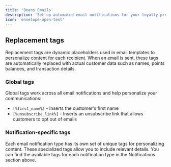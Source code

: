 ---
title: 'Beans Emails'
description: 'Set up automated email notifications for your loyalty program.'
icon: 'envelope-open-text'
---

## Replacement tags

Replacement tags are dynamic placeholders used in email templates to personalize content for each recipient. When an email is sent, these tags are automatically replaced with actual customer data such as names, points balances, and transaction details.

### Global tags

Global tags work across all email notifications and help personalize your communications:

- `[%first_name%]` - Inserts the customer's first name
- `[%unsubscribe_link%]` - Inserts an unsubscribe link that allows customers to opt out of emails

### Notification-specific tags

Each email notification type has its own set of unique tags for personalizing content. These specialized tags allow you to include relevant details. You can find the available tags for each notification type in the Notifications section above.



